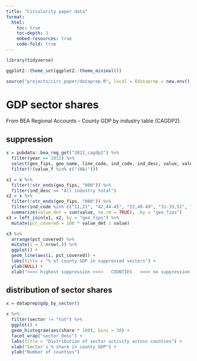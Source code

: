 ```yaml
---
title: "Circularity paper data"
format:
  html:
    toc: true
    toc-depth: 3
    embed-resources: true
    code-fold: true
---
```



```r
library(tidyverse)

ggplot2::theme_set(ggplot2::theme_minimal())

source("projects/circ_paper/dataprep.R", local = (dataprep = new.env()))
```

# GDP sector shares

From BEA Regional Accounts - County GDP by industry table (CAGDP2).

## suppression

```r
x = pubdata::bea_reg_get("2022_cagdp2") %>%
  filter(year == 2012) %>%
  select(geo_fips, geo_name, line_code, ind_code, ind_desc, value, value_f) %>%
  filter(!(value_f %in% c("(NA)")))

x1 = x %>%
  filter(!str_ends(geo_fips, "000")) %>%
  filter(ind_desc == "All industry total")
x2 = x %>%
  filter(!str_ends(geo_fips, "000")) %>%
  filter(ind_code %in% c("11,21", "42,44-45", "22,48-49", "31-33,51", "23", "52,53", "54,55,56", "61,62", "71,72", "81", "92")) %>%
  summarize(value_det = sum(value, na.rm = TRUE), .by = "geo_fips")
x3 = left_join(x1, x2, by = "geo_fips") %>%
  mutate(pct_covered = 100 * value_det / value)

x3 %>%
  arrange(pct_covered) %>%
  mutate(i = 1:nrow(.)) %>%
  ggplot() +
  geom_line(aes(i, pct_covered)) +
  labs(title = "% of county GDP in suppressed sectors") +
  ylab(NULL) +
  xlab("<<<< highest suppression <<<<   COUNTIES   >>>> no suppression >>>>")

```

## distribution of sector shares

```r
x = dataprep$gdp_by_sector()

x %>%
  filter(sector != "tot") %>%
  ggplot() +
  geom_histogram(aes(share * 100), bins = 30) +
  facet_wrap("sector_desc") +
  labs(title = "Distribution of sector activity across counties") +
  xlab("Sector's % share in county GDP") +
  ylab("Number of counties")
```


